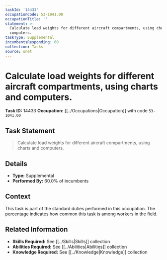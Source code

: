 ```yaml
---
taskId: '14433'
occupationCode: 53-1041.00
occupationTitle: ''
statement: >-
  Calculate load weights for different aircraft compartments, using charts and
  computers.
taskType: Supplemental
incumbentsResponding: 60
collection: Tasks
source: onet
---
```

# Calculate load weights for different aircraft compartments, using charts and computers.

**Task ID:** 14433
**Occupation:** [[../Occupations|Occupation]] with code `53-1041.00`

## Task Statement

> Calculate load weights for different aircraft compartments, using charts and computers.

## Details

- **Type:** Supplemental
- **Performed By:** 60.0% of incumbents

## Context

This task is part of the standard duties performed in this occupation. The percentage indicates how common this task is among workers in the field.

## Related Information

- **Skills Required:** See [[../Skills|Skills]] collection
- **Abilities Required:** See [[../Abilities|Abilities]] collection
- **Knowledge Required:** See [[../Knowledge|Knowledge]] collection
